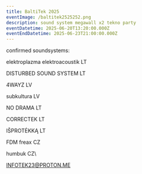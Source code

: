 ```yaml
---
title: BaltiTek 2025
eventImage: /baltitek2525252.png
description: sound system megawall x2 tekno party
eventDatetime: 2025-06-20T13:20:00.000Z
eventEndDatetime: 2025-06-23T21:00:00.000Z
---
```


confirmed soundsystems:

elektroplazma elektroacoustik LT

DISTURBED SOUND SYSTEM LT

4WAYZ LV

subkultura LV

NO DRAMA LT

CORRECTEK LT

IŠPROTĖKKĄ LT

FDM freax CZ

humbuk CZ\\

[INFOTEK23@PROTON.ME](mailto:INFOTEK23@PROTON.ME)
